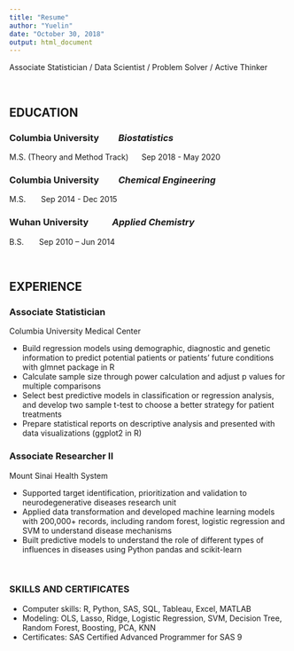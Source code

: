 ```yaml
---
title: "Resume"
author: "Yuelin"
date: "October 30, 2018"
output: html_document
---
```


Associate Statistician / Data Scientist / Problem Solver / Active Thinker

&nbsp;
&nbsp;
&nbsp;
&nbsp;
&nbsp;
&nbsp;
&nbsp;
&nbsp;
&nbsp;

## EDUCATION

### Columbia University  \ \ \ \ \ \ \ \ *Biostatistics*  <br /> 
M.S. (Theory and Method Track)\ \ \ \ \ \ Sep 2018 - May 2020

### Columbia University  \ \ \ \ \ \ \ \ *Chemical Engineering*  <br />  
M.S. \ \ \ \ \ \ Sep 2014 - Dec 2015

### Wuhan University  \ \ \ \ \ \ \ \ \ \ *Applied Chemistry *  <br /> 
B.S. \ \ \ \ \ \ Sep 2010 – Jun 2014

&nbsp;
&nbsp;
&nbsp;
&nbsp;
&nbsp;
&nbsp;
&nbsp;
&nbsp;
&nbsp;

## EXPERIENCE

### Associate Statistician  
Columbia University Medical Center 

+	Build regression models using demographic, diagnostic and genetic information to predict potential patients or patients' future conditions with glmnet package in R   <br /> 
+	Calculate sample size through power calculation and adjust p values for multiple comparisons   <br /> 
+	Select best predictive models in classification or regression analysis, and develop two sample t-test to choose a better strategy for patient treatments  <br /> 
+	Prepare statistical reports on descriptive analysis and presented with data visualizations (ggplot2 in R)

### Associate Researcher II
Mount Sinai Health System 

+	Supported target identification, prioritization and validation to neurodegenerative diseases research unit   <br /> 
+	Applied data transformation and developed machine learning models with 200,000+ records, including random forest, logistic regression and SVM to understand disease mechanisms     <br /> 
+	Built predictive models to understand the role of different types of influences in diseases using Python pandas and scikit-learn     <br /> 

&nbsp;
&nbsp;
&nbsp;
&nbsp;
&nbsp;
&nbsp;
&nbsp;
&nbsp;
&nbsp;



### SKILLS AND CERTIFICATES

+	Computer skills: R, Python, SAS, SQL, Tableau, Excel, MATLAB         <br />
+	Modeling: OLS, Lasso, Ridge, Logistic Regression, SVM, Decision Tree, Random Forest, Boosting, PCA, KNN      <br />
+	Certificates: SAS Certified Advanced Programmer for SAS 9           <br />

&nbsp;
&nbsp;
&nbsp;
&nbsp;
&nbsp;
&nbsp;
&nbsp;
&nbsp;
&nbsp;



